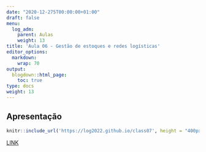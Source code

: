 ---
date: "2020-12-275T00:00:00+01:00"
draft: false
menu:
  log_adm:
    parent: Aulas
    weight: 13
title: 'Aula 06 - Gestão de estoques e redes logísticas'
editor_options: 
  markdown: 
    wrap: 70
output: 
  blogdown::html_page:
    toc: true
type: docs
weight: 13
---

## Apresentação

```{r echo=FALSE, message=FALSE, warning=FALSE}
knitr::include_url('https://log2022.github.io/class07', height = "400px")
```

[LINK](https://log2022.github.io/class07)


